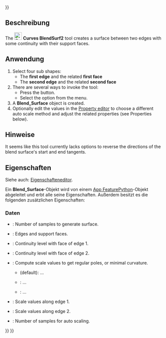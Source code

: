 <languages/>
{{UnfinishedDocu{{#translation:}}}}

<div lang="en" dir="ltr" class="mw-content-ltr">
{{Docnav
|[[Curves_MultiLoft|MultiLoft]]
|[[Curves_BlendSolid|BlendSolid]]
|[[Curves_Workbench|Curves]]
|IconL=Curves_MultiLoft.svg
|IconR=Curves_BlendSolid.svg
|IconC=Curves_workbench_icon.svg
}}
</div>

<div lang="en" dir="ltr" class="mw-content-ltr">
{{GuiCommand
|Name=Curves BlendSurf2
|MenuLocation=Surfaces → BlendSurface
|Workbenches=[[Curves_Workbench|Curves]]
}}
</div>

<span id="Description"></span>
==Beschreibung==

<div lang="en" dir="ltr" class="mw-content-ltr">
The [[Image:Curves_BlendSurf2.svg|24px]] '''Curves BlendSurf2''' tool creates a surface between two edges with some continuity with their support faces.
</div>

<span id="Usage"></span>
==Anwendung==

<div lang="en" dir="ltr" class="mw-content-ltr">
# Select four sub shapes:
#* The '''first edge''' and the related '''first face'''
#* The '''second edge''' and the related '''second face'''
# There are several ways to invoke the tool:
#* Press the {{Button|[[Image:Curves_BlendSurf2.svg|16px]] [[Curves_BlendSurf2|BlendSurface]]}} button.
#* Select the {{MenuCommand|Surfaces → [[Image:Curves_BlendSurf2.svg|16px]] BlendSurface}} option from the menu.
# A '''Blend_Surface''' object is created.
# Optionally edit the values in the [[Property_editor|Property editor]] to choose a different auto scale method and adjust the related properties (see Properties below).
</div>

<span id="Notes"></span>
==Hinweise==

<div lang="en" dir="ltr" class="mw-content-ltr">
It seems like this tool currently lacks options to reverse the directions of the blend surface's start and end tangents.
</div>

<span id="Properties"></span>
==Eigenschaften==

Siehe auch: [[Property_editor/de|Eigenschafteneditor]].

Ein '''Blend_Surface'''-Objekt wird von einem [[App_FeaturePython/de|App FeaturePython]]-Objekt abgeleitet und erbt alle seine Eigenschaften. Außerdem besitzt es die folgenden zusätzlichen Eigenschaften:

<span id="Data"></span>
===Daten===

{{TitleProperty|Basis}}

<div lang="en" dir="ltr" class="mw-content-ltr">
* {{PropertyData|Samples|Integer}}: Number of samples to generate surface.
* {{PropertyData|Sources|LinkSubList}}: Edges and support faces.
</div>

{{TitleProperty|Continuity}}

<div lang="en" dir="ltr" class="mw-content-ltr">
* {{PropertyData|Continuity1|Integer}}: Continuity level with face of edge 1.
* {{PropertyData|Continuity2|Integer}}: Continuity level with face of edge 2.
</div>

{{TitleProperty|Scale}}

<div lang="en" dir="ltr" class="mw-content-ltr">
* {{PropertyData|Auto Scale|Enumeration}}: Compute scale values to get regular poles, or minimal curvature.
** {{Value|RegularPoles}} (default): ...
** {{Value|MinimizeCurvature}}: ...
** {{Value|Manual}}: ...
* {{PropertyData|Scale1|FloatList}}: Scale values along edge 1.
* {{PropertyData|Scale2|FloatList}}: Scale values along edge 2.
* {{PropertyData|Scale Samples|Integer}}: Number of samples for auto scaling.
</div>


<div lang="en" dir="ltr" class="mw-content-ltr">
{{Docnav
|[[Curves_MultiLoft|MultiLoft]]
|[[Curves_BlendSolid|BlendSolid]]
|[[Curves_Workbench|Curves]]
|IconL=Curves_MultiLoft.svg
|IconR=Curves_BlendSolid.svg
|IconC=Curves_workbench_icon.svg
}}
</div>

{{Curves Tools navi{{#translation:}}}}
{{Userdocnavi{{#translation:}}}}